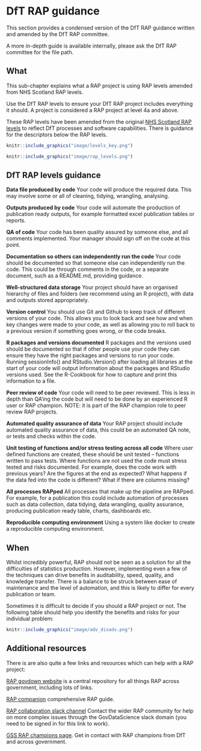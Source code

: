 # DfT RAP guidance {#RAP}

This section provides a condensed version of the DfT RAP guidance written and amended by the DfT RAP committee.

A more in-depth guide is available internally, please ask the DfT RAP committee for the file path.


## What

This sub-chapter explains what a RAP project is using RAP levels amended from NHS Scotland RAP levels.

Use the DfT RAP levels to ensure your DfT RAP project includes everything it should. A project is considered a RAP project at level 4a and above. 

These RAP levels have been amended from the original [NHS Scotland RAP levels](https://www.isdscotland.org/About-ISD/Methodologies/_docs/Reproducible_Analytical_Pipelines_paper_v1.4.pdf) to reflect DfT processes and software capabilities. There is guidance for the descriptors below the RAP levels.

```r
knitr::include_graphics("image/levels_key.png")
```

```r
knitr::include_graphics("image/rap_levels.png")
```

## DfT RAP levels guidance

**Data file produced by code**
Your code will produce the required data. This may involve some or all of cleaning, tidying, wrangling, analysing.

**Outputs produced by code** 
Your code will automate the production of publication ready outputs, for example formatted excel publication tables or reports.

**QA of code**
Your code has been quality assured by someone else, and all comments implemented. Your manager should sign off on the code at this point.

**Documentation so others can independently run the code**
Your code should be documented so that someone else can independently run the code. This could be through comments in the code, or a separate document, such as a README.md, providing guidance.

**Well-structured data storage**
Your project should have an organised hierarchy of files and folders (we recommend using an R project), with data and outputs stored appropriately. 

**Version control**
You should use Git and Github to keep track of different versions of your code. This allows you to look back and see how and when key changes were made to your code, as well as allowing you to roll back to a previous version if something goes wrong, or the code breaks.

**R packages and versions documented**
R packages and the versions used should be documented so that if other people use your code they can ensure they have the right packages and versions to run your code. Running sessionInfo() and RStudio.Version() after loading all libraries at the start of your code will output information about the packages and RStudio versions used. See the R-Cookbook for how to capture and print this information to a file.

**Peer review of code**
Your code will need to be peer reviewed. This is less in depth than QA’ing the code but will need to be done by an experienced R user or RAP champion. NOTE: it is part of the RAP champion role to peer review RAP projects.

**Automated quality assurance of data**
Your RAP project should include automated quality assurance of data, this could be an automated QA note, or tests and checks within the code.

**Unit testing of functions and/or stress testing across all code**
Where user defined functions are created, these should be unit tested – functions written to pass tests. Where functions are not used the code must stress tested and risks documented. For example, does the code work with previous years? Are the figures at the end as expected? What happens if the data fed into the code is different? What if there are columns missing?

**All processes RAPped**
All processes that make up the pipeline are RAPped. For example, for a publication this could include automation of processes such as data collection, data tidying, data wrangling, quality assurance, producing publication ready table, charts, dashboards etc.

**Reproducible computing environment**
Using a system like docker to create a reproducible computing environment.


## When

Whilst incredibly powerful, RAP should not be seen as a solution for all the difficulties of statistics production. However, implementing even a few of the techniques can drive benefits in auditability, speed, quality, and knowledge transfer. There is a balance to be struck between ease of maintenance and the level of automation, and this is likely to differ for every publication or team.

Sometimes it is difficult to decide if you should a RAP project or not. The following table should help you identify the benefits and risks for your individual problem:

```r
knitr::include_graphics("image/adv_disadv.png")
```


## Additional resources

There is are also quite a few links and resources which can help with a RAP project:

[RAP govdown website](https://github.com/Public-Health-Scotland/Toolkit) is a central repository for all things RAP across government, including lots of links.

[RAP companion](https://ukgovdatascience.github.io/rap_companion/) comprehensive RAP guide.

[RAP collaboration slack channel](https://govdatascience.slack.com/messages/C6H22U3H9/convo/C17V1PCCX-1560436755.005800/)
Contact the wider RAP community for help on more complex issues through the GovDataScience slack domain (you need to be signed in for this link to work).

[GSS RAP champions page](https://analysisfunction.civilservice.gov.uk/support/reproducible-analytical-pipelines/reproducible-analytical-pipeline-rap-champions/). Get in contact with RAP champions from DfT and across government.

